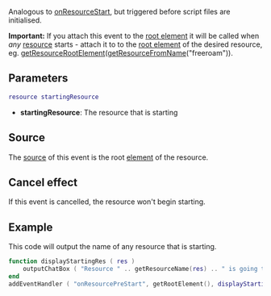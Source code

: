 {{Server event}}

Analogous to [[/onResourceStart.md|onResourceStart]], but triggered before script files are initialised.
{{Note|This event isn't triggered within the resource starting.}}


'''Important:''' If you attach this event to the [[/root element.md|root element]] it will be called when ''any'' [[/resource.md|resource]] starts - attach it to to the [[/root element.md|root element]] of the desired resource, eg. [[/getResourceRootElement.md|getResourceRootElement]]([[/getResourceFromName.md|getResourceFromName]]("freeroam")).

==Parameters==
<syntaxhighlight lang="lua">
resource startingResource
</syntaxhighlight> 

*'''startingResource''': The resource that is starting

==Source==
The [[/event_system#Event_source.md|source]] of this event is the root [[/element.md|element]] of the resource.

==Cancel effect==
If this event is cancelled, the resource won't begin starting.

==Example==
This code will output the name of any resource that is starting.
<syntaxhighlight lang="lua">
function displayStartingRes ( res )
	outputChatBox ( "Resource " .. getResourceName(res) .. " is going to start", getRootElement(), 255, 255, 255 )
end
addEventHandler ( "onResourcePreStart", getRootElement(), displayStartingRes )
</syntaxhighlight>

{{See also/Server event|Resource events}}